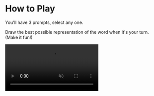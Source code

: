 # How to Play
You'll have 3 prompts, select any one.

Draw the best possible representation of the word when it's your turn. (Make it fun!)

<video autoPlay loop muted playsInline src="https://foony.com/img/posts/paintjob/image2.webm" />

Guess the word when someone else is drawing!

Have the most points when the game is over!

Keep track of time!

# Scoring

The faster you guess the more points you get.

+100 - If someone guesses your drawing correctly.

+200 - If you guess the word correctly.

## Pro Tips

* **“Be a pro stream-sniper to win every game. EZ”** - Acorn
* Choose an easier to guess, simple word but make it challenging!

# Streamer Mode

Enable 'Streamer Mode' by right-clicking on your profile card to prevent stream sniping!

<video autoPlay loop muted playsInline src="https://foony.com/img/posts/paintjob/image4.webm" />
